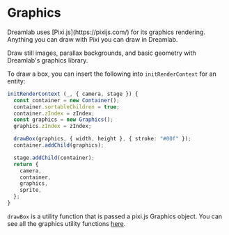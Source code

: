 
# Graphics

<Callout>
  Dreamlab uses [Pixi.js](https://pixijs.com/) for its graphics rendering.
  Anything you can draw with Pixi you can draw in Dreamlab.
</Callout>

Draw still images, parallax backgrounds, and basic geometry with Dreamlab's graphics library.

To draw a box, you can insert the following into `initRenderContext` for an entity:

```ts filename="TypeScript"
initRenderContext (_, { camera, stage }) {
  const container = new Container();
  container.sortableChildren = true;
  container.zIndex = zIndex;
  const graphics = new Graphics();
  graphics.zIndex = zIndex;

  drawBox(graphics, { width, height }, { stroke: "#00f" });
  container.addChild(graphics);

  stage.addChild(container);
  return {
    camera,
    container,
    graphics,
    sprite,
  };
}
```

`drawBox` is a utility function that is passed a pixi.js Graphics object. You can see all the graphics utility functions [here](https://github.com/WorldQL/dreamlab-core/blob/trunk/src/utils/draw.ts).

